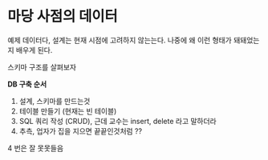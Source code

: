 # 마당 사점의 데이터
예제 데이터다, 설계는 현재 시점에 고려하지 않는는다. 나중에 왜 이런 형태가 돼돼었는지 배우게 된다.

스키마 구조를 살펴보자

**DB 구축 순서**
1. 설계, 스키마를 만드는것
2. 테이블 만들기 (현재는 빈 테이블)
3. SQL 쿼리 작성 (CRUD), 근데 교수는 insert, delete 라고 말하더라
4. 추측, 업자가 집을 지으면 끝끝인것처럼 ??

4 번은 잘 못못들음


